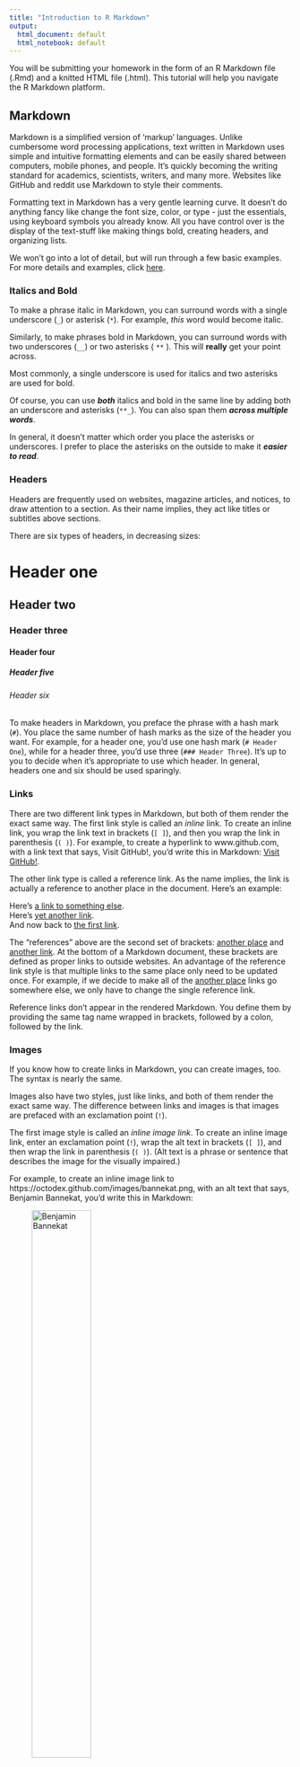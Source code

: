 ```yaml
---
title: "Introduction to R Markdown"
output:
  html_document: default
  html_notebook: default
---
```


You will be submitting your homework in the form of an R Markdown file (.Rmd) and a knitted HTML file (.html). This tutorial will help you navigate the R Markdown platform. 


## Markdown

Markdown is a simplified version of 'markup' languages. Unlike cumbersome word processing applications, text written in Markdown uses simple and intuitive formatting elements and can be easily shared between computers, mobile phones, and people. It's quickly becoming the writing standard for academics, scientists, writers, and many more. Websites like GitHub and reddit use Markdown to style their comments.

Formatting text in Markdown has a very gentle learning curve. It doesn't do anything fancy like change the font size, color, or type - just the essentials, using keyboard symbols you already know. All you have control over is the display of the text-stuff like making things bold, creating headers, and organizing lists.

We won't go into a lot of detail, but will run through a few basic examples. For more details and examples, click [here](https://www.markdowntutorial.com/).

### Italics and Bold

To make a phrase italic in Markdown, you can surround words with a single underscore (`_`) or asterisk (`*`). For example, _this_ word would become italic.

Similarly, to make phrases bold in Markdown, you can surround words with two underscores (`__`) or two asterisks ( `**` ). This will **really** get your point across.

Most commonly, a single underscore is used for italics and two asterisks are used for bold. 

Of course, you can use **_both_** italics and bold in the same line by adding both an underscore and asterisks (`**_`). You can also span them **_across multiple words_**.

In general, it doesn't matter which order you place the asterisks or underscores. I prefer to place the asterisks on the outside to make it **_easier to read_**.

### Headers

Headers are frequently used on websites, magazine articles, and notices, to draw attention to a section. As their name implies, they act like titles or subtitles above sections.

There are six types of headers, in decreasing sizes:

# Header one
## Header two
### Header three
#### Header four
##### Header five
###### Header six

To make headers in Markdown, you preface the phrase with a hash mark (`#`). You place the same number of hash marks as the size of the header you want. For example, for a header one, you'd use one hash mark (`# Header One`), while for a header three, you'd use three (`### Header Three`). It's up to you to decide when it's appropriate to use which header. In general, headers one and six should be used sparingly.

### Links

There are two different link types in Markdown, but both of them render the exact same way. The first link style is called an _inline_ link. To create an inline link, you wrap the link text in brackets (`[ ]`), and then you wrap the link in parenthesis (`( )`). For example, to create a hyperlink to www.github.com, with a link text that says, Visit GitHub!, you'd write this in Markdown: [Visit GitHub!](https://github.com/).

The other link type is called a reference link. As the name implies, the link is actually a reference to another place in the document. Here's an example:

Here's [a link to something else][another place].  
Here's [yet another link][another link].  
And now back to [the first link][another place].  

[another place]: https://github.com/
[another link]: https://www.google.com/

The "references" above are the second set of brackets: [another place] and [another link]. At the bottom of a Markdown document, these brackets are defined as proper links to outside websites. An advantage of the reference link style is that multiple links to the same place only need to be updated once. For example, if we decide to make all of the [another place] links go somewhere else, we only have to change the single reference link.

Reference links don't appear in the rendered Markdown. You define them by providing the same tag name wrapped in brackets, followed by a colon, followed by the link.

### Images

If you know how to create links in Markdown, you can create images, too. The syntax is nearly the same.

Images also have two styles, just like links, and both of them render the exact same way. The difference between links and images is that images are prefaced with an exclamation point (`!`).

The first image style is called an _inline image link_. To create an inline image link, enter an exclamation point (`!`), wrap the alt text in brackets (`[ ]`), and then wrap the link in parenthesis (`( )`). (Alt text is a phrase or sentence that describes the image for the visually impaired.)

For example, to create an inline image link to https://octodex.github.com/images/bannekat.png, with an alt text that says, Benjamin Bannekat, you'd write this in Markdown: 

![Benjamin Bannekat](https://octodex.github.com/images/bannekat.png){ width=50% }


Although you don't _need_ to add alt text, it will make your content accessible to your audience, including people who are visually impaired, use screen readers, or do not have high speed internet connections. The image I chose is actually much larger so I added `{ width=50% }` to shrink it a bit.

For a reference image, you'll follow the same pattern as a reference link. You'll precede the Markdown with an exclamation point, then provide two brackets for the alt text, and then two more for the image tag. At the bottom of your Markdown page, you'll define an image for the tag.

Here's an example: the first reference tag is called "First Father", and links to http://octodex.github.com/images/founding-father.jpg; the second image links out to http://octodex.github.com/images/foundingfather_v2.png.


![The first father][First Father]

![The second first father][Second Father]

[First Father]: http://octodex.github.com/images/founding-father.jpg { width=50% }

[Second Father]:http://octodex.github.com/images/foundingfather_v2.png { width=50% }

### Lists

There are two types of lists in the known universe: unordered and ordered. That's a fancy way of saying that there are lists with bullet points, and lists with numbers.

To create an unordered list, you'll want to preface each item in the list with an asterisk (`*`). Each list item also gets its own line. For example, a grocery list in Markdown might look like this:

* Milk
* Eggs
* Salmon
* Butter

An ordered list is prefaced with numbers, instead of asterisks. For example:

1. Crack three eggs over a bowl
2. Pour a gallon of milk into the bowl
3. Rub the salmon vigorously with butter
4. Drop the salmon into the egg-milk bowl

Easy, right? It's just like you'd expect a list to look.

## knitr

`knitr` is an R package that is used for _statistical literate programming_, meaning you are able to integrate code and text in a single, simple document format. It supports `R Markdown`, `R LaTex`, and `R HTML` as documentation languages, and can export `markdown`, `PDF` and `HTML` documents.

Something that is really nice about using `R Markdown` with `knitr` is that your final document will not be created if there is an error in your code. Thus, it's really easy to check if your code is running by simply `knitting` the `.Rmd` file.

Make sure to install the latest version of the `knitr` package: `install.packages("knitr")`.

## rmarkdown

Documents, like this one, containing both R code (below) and markdown are `R Markdown` files. The similarly named `rmarkdown` is an R package that makes working with `R Markdown` easier by wrapping `knitr` along with other tools. For more details on both the `R Markdown` format and the `rmarkdown` package, see <http://rmarkdown.rstudio.com>.

When you run `render` from the `rmarkdown` package (or click the **Knit** button above), the `.Rmd` file is fed to `knitr`, which executes all of the code chunks and creates a new markdown (`.md`) document which includes the code and it's output.

The markdown file generated by `knitr` is then processed by pandoc which is responsible for creating the finished format.

![](http://rmarkdown.rstudio.com/lesson-images/RMarkdownFlow.png)

### Embedding Code

When you click the **Knit** button a document will be generated that includes both content as well as the output of any embedded R 'code chunks' within the document. We **ALWAYS** want to see your code and output. If you do not provide the code and output in the `.Rmd` file, you will lose points. In addition to the `.Rmd` file, we expect you to provide a knitted `.html` file in your GitHub homework repository. We will also knit your `.Rmd` file on our own computers while grading, to make sure we can reproduce your results.

#### Code Chunks

There are 3 ways to create a code chunk:  

1. Typing `` ```{r} `` to start a code chunk and then ` ``` ` to end a code chunk  
2. The keyboard shortcut **Ctrl + Alt + I** (OS X: **Cmd + Option + I**)  
3. Clicking the Add Chunk button in the tool bar

Let's start with the built-in data set `pressure`, which includes data on the vapor pressure of Mercury as a function of temperature. You can embed an R code chunk like this:

```r
head(pressure)
summary(pressure)
```

Note that both the code written and output produced are shown in the final document. 

### Equations

If you know latex, including equations is really simple. The same syntax is used. For example, you can write an _inline_ equation like this - $A = \pi*r^{2}$. You can also center an equation like this:

\begin{equation}
\mathbb{E}[Y] = \beta_0 + \beta_1x
\end{equation}

### The `cache` option

All code chunks have to be re-computed every time you re-knit the file. If you have code chunks that take a while to process, you may want to use the `cache = TRUE` option which stores and then loads the results from cache after the first run, and can save you considerable time. This can be done on a chunk-by-chunk basis. However, this is only useful if you have code chunks you haven't edited since the first run. If the data or code changes, you will have to re-run the code to update the results

### Extracting R code

In `knitr`, you can use `purl()` to pull out all of the R code and put it into a single `.R` file. This wiil ignore all prose outside of code chunks. The following code will create a file called `intro-to-rmarkdown.R` in the same directory I'm working in.

```r
library(knitr)
purl("intro-to-rmarkdown.Rmd", documentation = 0)
```


### Summary

![](https://sachsmc.github.io/knit-git-markr-guide/knitr/img/knitr-workflow.png)

### Other Awesome Powers

R Markdown can render PDF presentations with beamer, HTML presentations with ioslides, slidy and reveal.js. It can also be used to write full academic manuscripts. You can also build your own websites and interactive documents. These powers are too complicated and time consuming for this lecture, but at least you know they're possible!
